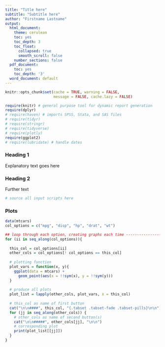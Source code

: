 ---
title: "Title here"
subtitle: "Subtitle here"
author: "Firstname Lastname"
output:
  html_document:
    theme: cerulean
    toc: yes
    toc_depth: 3
    toc_float:
      collapsed: true
      smooth_scroll: false
    number_sections: false
  pdf_document:
    toc: yes
    toc_depth: '3'
  word_document: default
---

```{r setup, include=FALSE}
knitr::opts_chunk$set(cache = TRUE, warning = FALSE, 
                      message = FALSE, cache.lazy = FALSE)
```

```{r message = FALSE, error = FALSE, echo = FALSE, cache = TRUE}
require(knitr) # general purpose tool for dynamic report generation
require(dplyr)
# require(haven) # imports SPSS, Stata, and SAS files
# require(tidyr)
# require(stringr)
# require(tidyverse)
# require(plotly)
require(ggplot2)
# require(lubridate) # handle dates
```

### Heading 1

Explanatory text goes here

### Heading 2

Further text

```{r message = FALSE, error = FALSE, echo = FALSE, warning = FALSE, include = FALSE, cache = TRUE}
# source all input scripts here
```

### Plots {.tabset .tabset-fade .tabset-pills}

```{r echo = FALSE, results = "asis", cache = TRUE, message = FALSE, error = FALSE, warning = FALSE}

data(mtcars)
col_options = c("mpg", "disp", "hp", "drat", "wt")

## loop through each option, creating graphs each time -------------------------
for (ii in seq_along(col_options)){
  
  this_col = col_options[ii]
  other_cols = col_options[! col_options == this_col]
  
  # plotting function
  plot_vars = function(x, y){
    ggplot(data = mtcars) +
      geom_point(aes(x = !!sym(x), y = !!sym(y)))
  }
  
  # produce all plots
  plot_list = lapply(other_cols, plot_vars, x = this_col)
  
  # this_col as name of first button
  cat("\n\n####", this_col, "{.tabset .tabset-fade .tabset-pills}\n\n")
  for (jj in seq_along(other_cols)) {
    # other_cols as name of second button(s)
    cat("\n\n#####", other_cols[jj], "\n\n")
    # corresponding plot
    print(plot_list[[jj]])
  }
}
```
